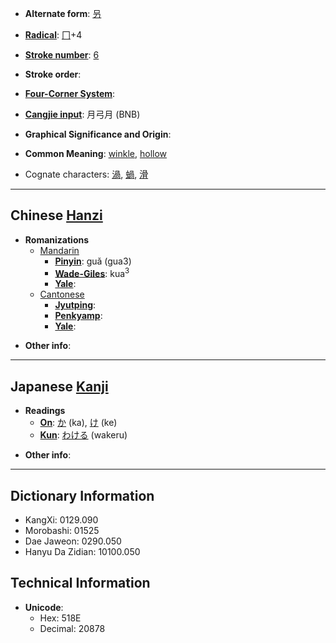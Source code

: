 *'''Alternate form''': [[叧]]

* '''[[Wiktionary:Chinese radical index| Radical]]''': [[Wiktionary:Chinese radical index 冂|冂]]+4

* '''[[Wiktionary:Chinese total strokes index|Stroke number]]''': [[Wiktionary:Chinese total strokes index 6|6]]

* '''Stroke order''': 

* '''[[Wiktionary:Chinese four corner index|Four-Corner System]]''': 

* '''[[Wiktionary:Chinese Cangjie index|Cangjie input]]''': 月弓月 (BNB)

* '''Graphical Significance and Origin''': 

* '''Common Meaning''': [[winkle]], [[hollow]]

*Cognate characters: [[渦]], [[蝸]], [[滑]]

----

== Chinese [[Hanzi]] ==

* '''Romanizations'''
** [[Mandarin]]
*** '''[[Pinyin]]''': guǎ (gua3)
*** '''[[Wade-Giles]]''': kua<sup>3</sup>
*** '''[[Yale]]''': 
**[[Cantonese]]
***'''[[Jyutping]]''':
***'''[[Penkyamp]]''': 
***'''[[Yale]]''': 

* '''Other info''': 

----

== Japanese [[Kanji]] ==

* '''Readings'''
** '''[[On]]''': [[か]] (ka), [[け]] (ke)
** '''[[Kun]]''': [[わける]] (wakeru)

* '''Other info''':  

----

== Dictionary Information ==

* KangXi: 0129.090
* Morobashi: 01525
* Dae Jaweon: 0290.050
* Hanyu Da Zidian: 10100.050

== Technical Information ==

* '''Unicode''':
** Hex: 518E
** Decimal: 20878